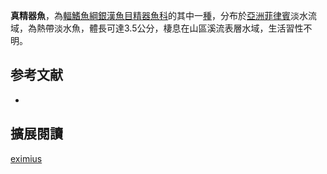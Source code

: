 {{Speciesbox
| name = 真精器魚
| image = 
| status = NE
| status_system = IUCN3.1
| genus = Gulaphallus
| species = eximius
| authority = [[Herre|Herre]], 1925
| synonyms = 
}}
'''真精器魚'''，為[[輻鰭魚綱|輻鰭魚綱]][[銀漢魚目|銀漢魚目]][[精器魚科|精器魚科]]的其中一[[種|種]]，分布於[[亞洲|亞洲]][[菲律賓|菲律賓]]淡水流域，為熱帶淡水魚，體長可達3.5公分，棲息在山區溪流表層水域，生活習性不明。
==参考文献==
*{{FishBase_species|genus=Gulaphallus|species=eximius|year=2016|month=3}}

== 擴展閱讀 ==
{{refbegin}}
{{wikispecies-inline|Gulaphallus eximius|真精器魚}}
{{refend}}
{{Taxonbar|from=Q6412597}}

[[Category:真精器魚屬|eximius]]


{{魚類小作品}}
